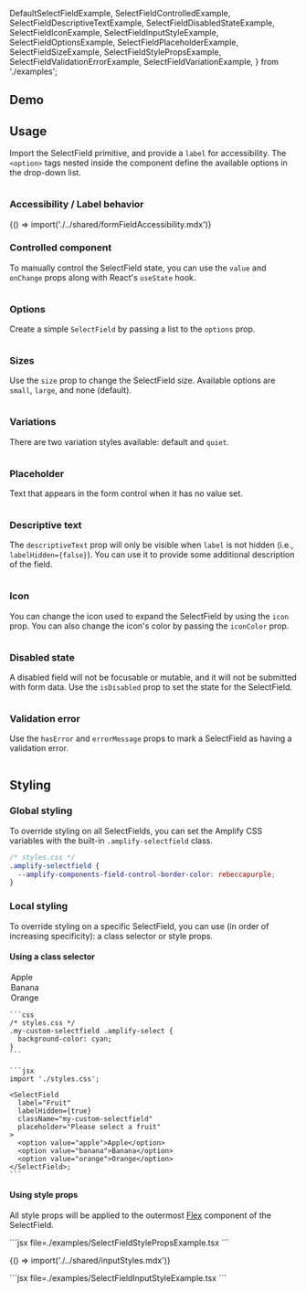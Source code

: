 
  DefaultSelectFieldExample,
  SelectFieldControlledExample,
  SelectFieldDescriptiveTextExample,
  SelectFieldDisabledStateExample,
  SelectFieldIconExample,
  SelectFieldInputStyleExample,
  SelectFieldOptionsExample,
  SelectFieldPlaceholderExample,
  SelectFieldSizeExample,
  SelectFieldStylePropsExample,
  SelectFieldValidationErrorExample,
  SelectFieldVariationExample,
} from './examples';

## Demo

<SelectFieldDemo />

## Usage

Import the SelectField primitive, and provide a `label` for accessibility. The `<option>` tags nested inside the component define the available options in the drop-down list.

<Example>
  <DefaultSelectFieldExample />
  
  <ExampleCode>

```jsx file=./examples/DefaultSelectFieldExample.tsx

```

  </ExampleCode>
</Example>

### Accessibility / Label behavior

<Fragment>{() => import('./../shared/formFieldAccessibility.mdx')}</Fragment>

### Controlled component

To manually control the SelectField state, you can use the `value` and `onChange` props along with React's `useState` hook.

<Example>
  <SelectFieldControlledExample />
  
  <ExampleCode>

```jsx file=./examples/SelectFieldControlledExample.tsx

```

  </ExampleCode>
</Example>

### Options

Create a simple `SelectField` by passing a list to the `options` prop.

<Example>
  <SelectFieldOptionsExample />
  
  <ExampleCode>

```jsx file=./examples/SelectFieldOptionsExample.tsx

```

  </ExampleCode>
</Example>

### Sizes

Use the `size` prop to change the SelectField size. Available options are `small`, `large`, and none (default).

<Example>
  <SelectFieldSizeExample />
  
  <ExampleCode>

```jsx file=./examples/SelectFieldSizeExample.tsx

```

  </ExampleCode>
</Example>

### Variations

There are two variation styles available: default and `quiet`.

<Example>
  <SelectFieldVariationExample />
  
  <ExampleCode>

```jsx file=./examples/SelectFieldVariationExample.tsx

```

  </ExampleCode>
</Example>

### Placeholder

Text that appears in the form control when it has no value set.

<Example>
  <SelectFieldPlaceholderExample />
  
  <ExampleCode>

```jsx file=./examples/SelectFieldPlaceholderExample.tsx

```

  </ExampleCode>
</Example>

### Descriptive text

The `descriptiveText` prop will only be visible when `label` is not hidden (i.e., `labelHidden={false}`). You can use it to provide some additional description of the field.

<Example>
  <SelectFieldDescriptiveTextExample />
  
  <ExampleCode>

```jsx file=./examples/SelectFieldDescriptiveTextExample.tsx

```

  </ExampleCode>
</Example>

### Icon

You can change the icon used to expand the SelectField by using the `icon` prop. You can also change the icon's color by passing the `iconColor` prop.

<Example>
  <SelectFieldIconExample />
  
  <ExampleCode>

```jsx file=./examples/SelectFieldIconExample.tsx

```

  </ExampleCode>
</Example>

### Disabled state

A disabled field will not be focusable or mutable, and it will not be submitted with form data. Use the `isDisabled` prop to set the state for the SelectField.

<Example>
  <SelectFieldDisabledStateExample />
  
  <ExampleCode>

```jsx file=./examples/SelectFieldDisabledStateExample.tsx

```

  </ExampleCode>
</Example>

### Validation error

Use the `hasError` and `errorMessage` props to mark a SelectField as having a validation error.

<Example>
  <SelectFieldValidationErrorExample />
  
  <ExampleCode>

```jsx file=./examples/SelectFieldValidationErrorExample.tsx

```

  </ExampleCode>
</Example>

## Styling

### Global styling

To override styling on all SelectFields, you can set the Amplify CSS variables with the built-in `.amplify-selectfield` class.

```css
/* styles.css */
.amplify-selectfield {
  --amplify-components-field-control-border-color: rebeccapurple;
}
```

### Local styling

To override styling on a specific SelectField, you can use (in order of increasing specificity): a class selector or style props.

#### Using a class selector

<Example>
  <SelectField
    label="Fruit"
    labelHidden={true}
    className="my-custom-selectfield"
    placeholder="Please select a fruit"
  >
    <option value="apple">Apple</option>
    <option value="banana">Banana</option>
    <option value="orange">Orange</option>
  </SelectField>
  
  <ExampleCode>
    
    ```css
    /* styles.css */
    .my-custom-selectfield .amplify-select {
      background-color: cyan;
    }
    ```

    ```jsx
    import './styles.css';

    <SelectField
      label="Fruit"
      labelHidden={true}
      className="my-custom-selectfield"
      placeholder="Please select a fruit"
    >
      <option value="apple">Apple</option>
      <option value="banana">Banana</option>
      <option value="orange">Orange</option>
    </SelectField>;
    ```

  </ExampleCode>
</Example>

#### Using style props

All style props will be applied to the outermost [Flex](/components/flex) component of the SelectField.

<Example>
  <SelectFieldStylePropsExample />
  <ExampleCode>
    ```jsx file=./examples/SelectFieldStylePropsExample.tsx ```
  </ExampleCode>
</Example>

<Fragment>{() => import('./../shared/inputStyles.mdx')}</Fragment>

<Example>
  <SelectFieldInputStyleExample />
  <ExampleCode>
    ```jsx file=./examples/SelectFieldInputStyleExample.tsx ```
  </ExampleCode>
</Example>
